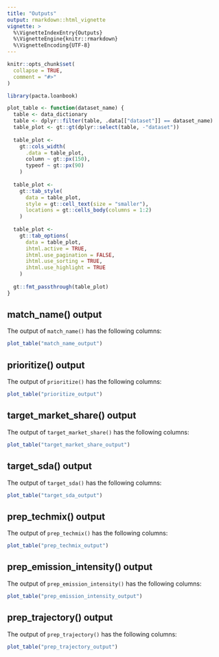 ```yaml
---
title: "Outputs"
output: rmarkdown::html_vignette
vignette: >
  %\VignetteIndexEntry{Outputs}
  %\VignetteEngine{knitr::rmarkdown}
  %\VignetteEncoding{UTF-8}
---
```


```r
knitr::opts_chunk$set(
  collapse = TRUE,
  comment = "#>"
)
```

```r
library(pacta.loanbook)

plot_table <- function(dataset_name) {
  table <- data_dictionary
  table <- dplyr::filter(table, .data[["dataset"]] == dataset_name)
  table_plot <- gt::gt(dplyr::select(table, -"dataset"))
  
  table_plot <- 
    gt::cols_width(
      .data = table_plot,
      column ~ gt::px(150),
      typeof ~ gt::px(90)
    )
  
  table_plot <-
    gt::tab_style(
      data = table_plot,
      style = gt::cell_text(size = "smaller"),
      locations = gt::cells_body(columns = 1:2)
    )
  
  table_plot <-
    gt::tab_options(
      data = table_plot,
      ihtml.active = TRUE,
      ihtml.use_pagination = FALSE,
      ihtml.use_sorting = TRUE,
      ihtml.use_highlight = TRUE
    )
  
  gt::fmt_passthrough(table_plot)
}
```

## match_name() output

The output of `match_name()` has the following columns:

```r
plot_table("match_name_output")
```

## prioritize() output

The output of `prioritize()` has the following columns:

```r
plot_table("prioritize_output")
```

## target_market_share() output

The output of `target_market_share()` has the following columns:

```r
plot_table("target_market_share_output")
```

## target_sda() output

The output of `target_sda()` has the following columns:

```r
plot_table("target_sda_output")
```

## prep_techmix() output

The output of `prep_techmix()` has the following columns:

```r
plot_table("prep_techmix_output")
```

## prep_emission_intensity() output

The output of `prep_emission_intensity()` has the following columns:

```r
plot_table("prep_emission_intensity_output")
```

## prep_trajectory() output

The output of `prep_trajectory()` has the following columns:

```r
plot_table("prep_trajectory_output")
```

